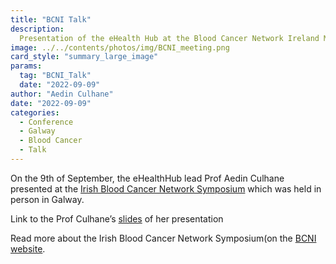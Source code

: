 ```yaml
---
title: "BCNI Talk"
description: 
  Presentation of the eHealth Hub at the Blood Cancer Network Ireland Meeting. 
image: ../../contents/photos/img/BCNI_meeting.png
card_style: "summary_large_image"
params:
  tag: "BCNI_Talk"
  date: "2022-09-09"
author: "Aedin Culhane"
date: "2022-09-09"
categories:
  - Conference
  - Galway
  - Blood Cancer
  - Talk
---
```


On the 9th of September, the eHealthHub lead Prof Aedin Culhane presented at the [Irish Blood Cancer Network Symposium](https://nuigalwaybcni.clr.events/event/132483:blood-cancer-network-bcni-symposium-2022) which was held in person in Galway.

Link to the Prof Culhane's [slides](../contents/presentations/22_09_09_BCNI_Galway.pdf) of her presentation

Read more about the Irish Blood Cancer Network Symposium(on the [BCNI website](Irish%20Blood%20Cancer%20Network%20Symposium).
